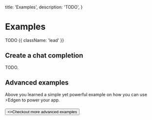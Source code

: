   title: 'Examples',
  description: 'TODO',
}

# Examples

TODO {{ className: 'lead' }}

## Create a chat completion

TODO.

## Advanced examples

Above you learned a simple yet powerful example on how you can use ⚡Edgen to power your app.

<div className="not-prose">
  <Button
    href="https://github/edgenai/edgen/examples"
    variant="text"
    arrow="right"
  >
    <>Checkout more advanced examples</>
  </Button>
</div>
